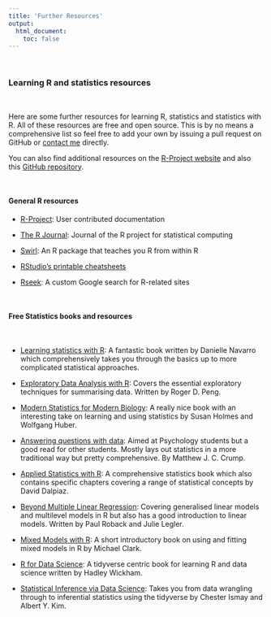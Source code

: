 ```yaml
---
title: 'Further Resources'
output: 
  html_document:
    toc: false
---
```


\  

### Learning R and statistics resources

\  

Here are some further resources for learning R, statistics and statistics with R. All of these resources are free and open source. This is by no means a comprehensive list so feel free to add your own by issuing a pull request on GitHub or [contact me](People.html) directly.

You can also find additional resources on the [R-Project website](https://cran.r-project.org/other-docs.html) and also this [GitHub repository](https://github.com/rstudio-education/rstats-ed).

\  

#### General R resources

- [R-Project](https://cran.r-project.org/other-docs.html): User contributed documentation

- [The R Journal](https://journal.r-project.org/): Journal of the R project for statistical computing

- [Swirl](http://swirlstats.com/): An R package that teaches you R from within R

- [RStudio's printable cheatsheets](https://www.rstudio.com/resources/cheatsheets/)

- [Rseek](http://rseek.org/): A custom Google search for R-related sites

\  

#### Free Statistics books and resources

\  

- [Learning statistics with R](https://learningstatisticswithr.com/book/): A fantastic book written by Danielle Navarro which comprehensively takes you through the basics up to more complicated statistical approaches.

- [Exploratory Data Analysis with R](https://bookdown.org/rdpeng/exdata/): Covers the essential exploratory techniques for summarising data. Written by Roger D. Peng. 

- [Modern Statistics for Modern Biology](https://www.huber.embl.de/msmb/index.html): A really nice book with an interesting take on learning and using statistics by Susan Holmes and Wolfgang Huber.

- [Answering questions with data](https://crumplab.github.io/statistics/index.html): Aimed at Psychology students but a good read for other students. Mostly lays out statistics in a more traditional way but pretty comprehensive. By Matthew J. C. Crump.

- [Applied Statistics with R](https://daviddalpiaz.github.io/appliedstats/): A comprehensive statistics book which also contains specific chapters covering a range of statistical concepts by David Dalpiaz.

- [Beyond Multiple Linear Regression](https://bookdown.org/roback/bookdown-BeyondMLR/): Covering generalised linear models and multilevel models in R but also has a good introduction to linear models. Written by Paul Roback and Julie Legler.

- [Mixed Models with R](https://m-clark.github.io/mixed-models-with-R/): A short introductory book on using and fitting mixed models in R by Michael Clark.

- [R for Data Science](https://r4ds.had.co.nz/): A tidyverse centric book for learning R and data science written by Hadley Wickham.

- [Statistical Inference via Data Science](https://moderndive.com/): Takes you from data wrangling through to inferential statistics using the tidyverse by Chester Ismay and Albert Y. Kim.


